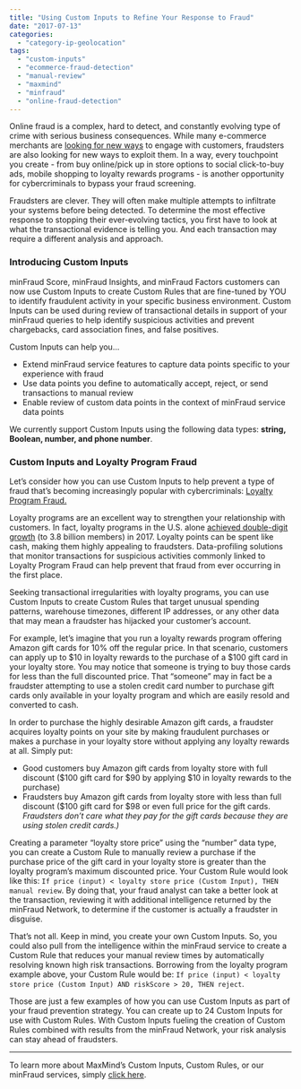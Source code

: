 ```yaml
---
title: "Using Custom Inputs to Refine Your Response to Fraud"
date: "2017-07-13"
categories:
  - "category-ip-geolocation"
tags:
  - "custom-inputs"
  - "ecommerce-fraud-detection"
  - "manual-review"
  - "maxmind"
  - "minfraud"
  - "online-fraud-detection"
---
```


Online fraud is a complex, hard to detect, and constantly evolving type of crime with serious business consequences. While many e-commerce merchants are [looking for new ways](https://www.jazva.com/blog/ecommerce-trends-2017) to engage with customers, fraudsters are also looking for new ways to exploit them. In a way, every touchpoint you create - from buy online/pick up in store options to social click-to-buy ads, mobile shopping to loyalty rewards programs - is another opportunity for cybercriminals to bypass your fraud screening.

Fraudsters are clever. They will often make multiple attempts to infiltrate your systems before being detected. To determine the most effective response to stopping their ever-evolving tactics, you first have to look at what the transactional evidence is telling you. And each transaction may require a different analysis and approach.

### **Introducing Custom Inputs**

minFraud Score, minFraud Insights, and minFraud Factors customers can now use Custom Inputs to create Custom Rules that are fine-tuned by YOU to identify fraudulent activity in your specific business environment. Custom Inputs can be used during review of transactional details in support of your minFraud queries to help identify suspicious activities and prevent chargebacks, card association fines, and false positives.

Custom Inputs can help you...

- Extend minFraud service features to capture data points specific to your experience with fraud
- Use data points you define to automatically accept, reject, or send transactions to manual review
- Enable review of custom data points in the context of minFraud service data points

We currently support Custom Inputs using the following data types: **string, Boolean, number, and phone number**.

### **Custom Inputs and Loyalty Program Fraud**

Let’s consider how you can use Custom Inputs to help prevent a type of fraud that’s becoming increasingly popular with cybercriminals: [Loyalty Program Fraud.](https://www.digitaltransactions.net/magazine_articles/loyalty-and-fraud-how-to-keep-one-and-avoid-the-other/)

Loyalty programs are an excellent way to strengthen your relationship with customers. In fact, loyalty programs in the U.S. alone [achieved double-digit growth](https://www.colloquy.com/latest-news/u-s-customer-loyalty-program-memberships-reach-double-digit-growth-at-3-8-billion-2017-colloquy-loyalty-census-reports/) (to 3.8 billion members) in 2017. Loyalty points can be spent like cash, making them highly appealing to fraudsters. Data-profiling solutions that monitor transactions for suspicious activities commonly linked to Loyalty Program Fraud can help prevent that fraud from ever occurring in the first place.

Seeking transactional irregularities with loyalty programs, you can use Custom Inputs to create Custom Rules that target unusual spending patterns, warehouse timezones, different IP addresses, or any other data that may mean a fraudster has hijacked your customer’s account.

For example, let’s imagine that you run a loyalty rewards program offering Amazon gift cards for 10% off the regular price. In that scenario, customers can apply up to $10 in loyalty rewards to the purchase of a $100 gift card in your loyalty store. You may notice that someone is trying to buy those cards for less than the full discounted price. That “someone” may in fact be a fraudster attempting to use a stolen credit card number to purchase gift cards only available in your loyalty program and which are easily resold and converted to cash.

In order to purchase the highly desirable Amazon gift cards, a fraudster acquires loyalty points on your site by making fraudulent purchases or makes a purchase in your loyalty store without applying any loyalty rewards at all. Simply put:

- Good customers buy Amazon gift cards from loyalty store with full discount ($100 gift card for $90 by applying $10 in loyalty rewards to the purchase)
- Fraudsters buy Amazon gift cards from loyalty store with less than full discount ($100 gift card for $98 or even full price for the gift cards. _Fraudsters don’t care what they pay for the gift cards because they are using stolen credit cards.)_

Creating a parameter “loyalty store price” using the “number” data type, you can create a Custom Rule to manually review a purchase if the purchase price of the gift card in your loyalty store is greater than the loyalty program’s maximum discounted price. Your Custom Rule would look like this: `If price (input) < loyalty store price (Custom Input), THEN manual review`. By doing that, your fraud analyst can take a better look at the transaction, reviewing it with additional intelligence returned by the minFraud Network, to determine if the customer is actually a fraudster in disguise.

That’s not all. Keep in mind, you create your own Custom Inputs. So, you could also pull from the intelligence within the minFraud service to create a Custom Rule that reduces your manual review times by automatically resolving known high risk transactions. Borrowing from the loyalty program example above, your Custom Rule would be: `If price (input) < loyalty store price (Custom Input) AND riskScore > 20, THEN reject`.

Those are just a few examples of how you can use Custom Inputs as part of your fraud prevention strategy. You can create up to 24 Custom Inputs for use with Custom Rules. With Custom Inputs fueling the creation of Custom Rules combined with results from the minFraud Network, your risk analysis can stay ahead of fraudsters.

- - -

To learn more about MaxMind’s Custom Inputs, Custom Rules, or our minFraud services, simply [click here](https://www.maxmind.com/en/minfraud-custom-inputs).

